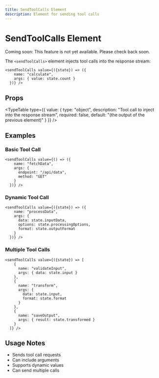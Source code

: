 ```yaml
---
title: SendToolCalls Element
description: Element for sending tool calls
---
```


# SendToolCalls Element

<Banner className="bg-blue-500 text-white rounded-lg">Coming soon: This feature is not yet available. Please check back soon.</Banner>

The `<sendToolCalls>` element injects tool calls into the response stream:

```mdx
<sendToolCalls value={({state}) => ({
    name: "calculate",
    args: { value: state.count }
  })} />
```

## Props

<TypeTable type={{
    value: {
      type: "object",
      description: "Tool call to inject into the response stream",
      required: false,
      default: "(the output of the previous element)"
    }
  }} />

## Examples

### Basic Tool Call

```mdx
<sendToolCalls value={() => ({
    name: "fetchData",
    args: {
      endpoint: "/api/data",
      method: "GET"
    }
  })} />
```

### Dynamic Tool Call

```mdx
<sendToolCalls value={({state}) => ({
    name: "processData",
    args: {
      data: state.inputData,
      options: state.processingOptions,
      format: state.outputFormat
    }
  })} />
```

### Multiple Tool Calls

```mdx
<sendToolCalls value={({state}) => [
    {
      name: "validateInput",
      args: { data: state.input }
    },
    {
      name: "transform",
      args: { 
        data: state.input,
        format: state.format 
      }
    },
    {
      name: "saveOutput",
      args: { result: state.transformed }
    }
  ]} />
```

## Usage Notes

- Sends tool call requests
- Can include arguments
- Supports dynamic values
- Can send multiple calls
